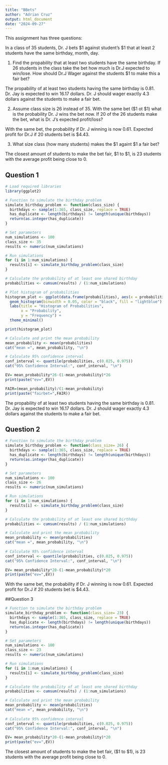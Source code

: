 ```yaml
---
title: "BBets"
author: "Adrian Cruz"
output: html_document
date: "2024-09-27"
---
```



This assignment has three questions:  

In a class of 35 students, Dr. J bets $1 against student's $1  that at least 2 students have the same birthday, month, day.

1. Find the propability that at least two students have the same birthday. If 26 students in the class take the bet how much is Dr.J expected to win/lose. How should Dr.J Wager against the students $1 to make this a fair bet?

The propability of at least two students having the same birthday is 0.81. Dr. Jay is expected to win 16.17 dollars. Dr. J should wager exactly 4.3 dollars against the students to make a fair bet.

2. Assume class size is 26 instead of 35.  With the same bet ($1 ot $1) what is the probability Dr. J wins the bet now.  If 20 of the 26 students make the bet, what is Dr. J's expected profit/loss?

With the same bet, the probability if Dr. J winning is now 0.61. Expected profit for Dr.J if 20 students bet is $4.43.

3. What size class (how many students) makes the $1 againt $1 a fair bet?

The closest amount of students to make the bet fair, $1 to $1, is 23 students with the average profit being close to 0.

## Question 1
```r
# Load required libraries
library(ggplot2)
```

```r
# Function to simulate the birthday problem
simulate_birthday_problem <- function(class_size) {
  birthdays <- sample(1:365, class_size, replace = TRUE)
  has_duplicate <- length(birthdays) != length(unique(birthdays))
  return(as.integer(has_duplicate))
}

# Set parameters
num_simulations <- 100
class_size <- 35
results <- numeric(num_simulations)

# Run simulations
for (i in 1:num_simulations) {
  results[i] <- simulate_birthday_problem(class_size)
}

# Calculate the probability of at least one shared birthday
probabilities <- cumsum(results) / (1:num_simulations)
```

```r
# Plot histogram of probabilities
histogram_plot <- ggplot(data.frame(probabilities), aes(x = probabilities)) +
  geom_histogram(binwidth = 0.05, color = "black", fill = "lightblue") +
  labs(title = "Histogram of Probabilities",
       x = "Probability",
       y = "Frequency") +
  theme_minimal()

print(histogram_plot)
```

```r
# Calculate and print the mean probability
mean_probability <- mean(probabilities)
cat("mean =", mean_probability, "\n")

# Calculate 95% confidence interval
conf_interval <- quantile(probabilities, c(0.025, 0.975))
cat("95% Confidence Interval:", conf_interval, "\n")
```



```r
EV= mean_probability*26-(1-mean_probability)*26
print(paste("ev=",EV))
```

```r
FAIR=(mean_probability)/(1-mean_probability) 
print(paste("fairbet=",FAIR))
```

The propability of at least two students having the same birthday is 0.81. Dr. Jay is expected to win 16.17 dollars. Dr. J should wager exactly 4.3 dollars against the students to make a fair bet.


## Question 2

```r
# Function to simulate the birthday problem
simulate_birthday_problem <- function(class_size= 26) {
  birthdays <- sample(1:365, class_size, replace = TRUE)
  has_duplicate <- length(birthdays) != length(unique(birthdays))
  return(as.integer(has_duplicate))
}

# Set parameters
num_simulations <- 100
class_size <- 26
results <- numeric(num_simulations)

# Run simulations
for (i in 1:num_simulations) {
  results[i] <- simulate_birthday_problem(class_size)
}

# Calculate the probability of at least one shared birthday
probabilities <- cumsum(results) / (1:num_simulations)
```

```r
# Calculate and print the mean probability
mean_probability <- mean(probabilities)
cat("mean =", mean_probability, "\n")
   
# Calculate 95% confidence interval
conf_interval <- quantile(probabilities, c(0.025, 0.975))
cat("95% Confidence Interval:", conf_interval, "\n")
```

```r
EV= mean_probability*20-(1-mean_probability)*20
print(paste("ev=",EV))
```

With the same bet, the probability if Dr. J winning is now 0.61. Expected profit for Dr.J if 20 students bet is $4.43.

##Question 3

```r
# Function to simulate the birthday problem
simulate_birthday_problem <- function(class_size= 23) {
  birthdays <- sample(1:365, class_size, replace = TRUE)
  has_duplicate <- length(birthdays) != length(unique(birthdays))
  return(as.integer(has_duplicate))
}

# Set parameters
num_simulations <- 100
class_size <- 23
results <- numeric(num_simulations)

# Run simulations
for (i in 1:num_simulations) {
  results[i] <- simulate_birthday_problem(class_size)
}

# Calculate the probability of at least one shared birthday
probabilities <- cumsum(results) / (1:num_simulations)
```

```r
# Calculate and print the mean probability
mean_probability <- mean(probabilities)
cat("mean =", mean_probability, "\n")
   
# Calculate 95% confidence interval
conf_interval <- quantile(probabilities, c(0.025, 0.975))
cat("95% Confidence Interval:", conf_interval, "\n")
```

```r
EV= mean_probability*20-(1-mean_probability)*20
print(paste("ev=",EV))
```

The closest amount of students to make the bet fair, ($1 to $1), is 23 students with the average profit being close to 0.